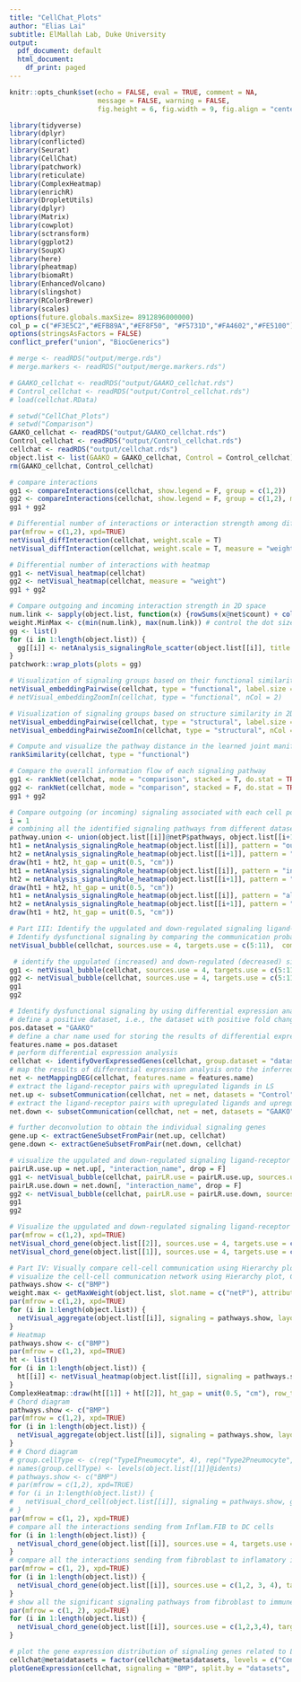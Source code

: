 ```yaml
---
title: "CellChat_Plots"
author: "Elias Lai"
subtitle: ElMallah Lab, Duke University
output:
  pdf_document: default
  html_document:
    df_print: paged
---
```


```r
knitr::opts_chunk$set(echo = FALSE, eval = TRUE, comment = NA, 
                      message = FALSE, warning = FALSE,
                      fig.height = 6, fig.width = 9, fig.align = "center")
```

```r
library(tidyverse)
library(dplyr)
library(conflicted)
library(Seurat)
library(CellChat)
library(patchwork)
library(reticulate)
library(ComplexHeatmap)
library(enrichR)
library(DropletUtils)
library(dplyr)
library(Matrix)
library(cowplot)
library(sctransform)
library(ggplot2)
library(SoupX)
library(here)
library(pheatmap)
library(biomaRt)
library(EnhancedVolcano)
library(slingshot)
library(RColorBrewer)
library(scales)
options(future.globals.maxSize= 8912896000000)
col_p = c("#F3E5C2","#EFB89A","#EF8F50", "#F5731D","#FA4602","#FE5100")
options(stringsAsFactors = FALSE)
conflict_prefer("union", "BiocGenerics")

# merge <- readRDS("output/merge.rds")
# merge.markers <- readRDS("output/merge.markers.rds")

# GAAKO_cellchat <- readRDS("output/GAAKO_cellchat.rds")
# Control_cellchat <- readRDS("output/Control_cellchat.rds")
# load(cellchat.RData)

```



```r
# setwd("CellChat_Plots")
# setwd("Comparison")
GAAKO_cellchat <- readRDS("output/GAAKO_cellchat.rds")
Control_cellchat <- readRDS("output/Control_cellchat.rds")
cellchat <- readRDS("output/cellchat.rds")
object.list <- list(GAAKO = GAAKO_cellchat, Control = Control_cellchat)
rm(GAAKO_cellchat, Control_cellchat)

# compare interactions
gg1 <- compareInteractions(cellchat, show.legend = F, group = c(1,2))
gg2 <- compareInteractions(cellchat, show.legend = F, group = c(1,2), measure = "weight")
gg1 + gg2

# Differential number of interactions or interaction strength among different cell populations
par(mfrow = c(1,2), xpd=TRUE)
netVisual_diffInteraction(cellchat, weight.scale = T)
netVisual_diffInteraction(cellchat, weight.scale = T, measure = "weight")

# Differential number of interactions with heatmap
gg1 <- netVisual_heatmap(cellchat)
gg2 <- netVisual_heatmap(cellchat, measure = "weight")
gg1 + gg2

# Compare outgoing and incoming interaction strength in 2D space
num.link <- sapply(object.list, function(x) {rowSums(x@net$count) + colSums(x@net$count)-diag(x@net$count)})
weight.MinMax <- c(min(num.link), max(num.link)) # control the dot size in the different datasets
gg <- list()
for (i in 1:length(object.list)) {
  gg[[i]] <- netAnalysis_signalingRole_scatter(object.list[[i]], title = names(object.list)[i], weight.MinMax = weight.MinMax)
}
patchwork::wrap_plots(plots = gg)

# Visualization of signaling groups based on their functional similarity in 2D-space
netVisual_embeddingPairwise(cellchat, type = "functional", label.size = 3.5)
# netVisual_embeddingZoomIn(cellchat, type = "functional", nCol = 2)

# Visualization of signaling groups based on structure similarity in 2D-space
netVisual_embeddingPairwise(cellchat, type = "structural", label.size = 3.5)
netVisual_embeddingPairwiseZoomIn(cellchat, type = "structural", nCol = 2)

# Compute and visualize the pathway distance in the learned joint manifold
rankSimilarity(cellchat, type = "functional")

# Compare the overall information flow of each signaling pathway
gg1 <- rankNet(cellchat, mode = "comparison", stacked = T, do.stat = TRUE)
gg2 <- rankNet(cellchat, mode = "comparison", stacked = F, do.stat = TRUE)
gg1 + gg2

# Compare outgoing (or incoming) signaling associated with each cell population
i = 1
# combining all the identified signaling pathways from different datasets 
pathway.union <- union(object.list[[i]]@netP$pathways, object.list[[i+1]]@netP$pathways)
ht1 = netAnalysis_signalingRole_heatmap(object.list[[i]], pattern = "outgoing", signaling = pathway.union, title = names(object.list)[i], width = 5, height = 20)
ht2 = netAnalysis_signalingRole_heatmap(object.list[[i+1]], pattern = "outgoing", signaling = pathway.union, title = names(object.list)[i+1], width = 5, height = 20)
draw(ht1 + ht2, ht_gap = unit(0.5, "cm"))
ht1 = netAnalysis_signalingRole_heatmap(object.list[[i]], pattern = "incoming", signaling = pathway.union, title = names(object.list)[i], width = 5, height = 20, color.heatmap = "GnBu")
ht2 = netAnalysis_signalingRole_heatmap(object.list[[i+1]], pattern = "incoming", signaling = pathway.union, title = names(object.list)[i+1], width = 5, height = 20, color.heatmap = "GnBu")
draw(ht1 + ht2, ht_gap = unit(0.5, "cm"))
ht1 = netAnalysis_signalingRole_heatmap(object.list[[i]], pattern = "all", signaling = pathway.union, title = names(object.list)[i], width = 5, height = 20, color.heatmap = "OrRd")
ht2 = netAnalysis_signalingRole_heatmap(object.list[[i+1]], pattern = "all", signaling = pathway.union, title = names(object.list)[i+1], width = 5, height = 20, color.heatmap = "OrRd")
draw(ht1 + ht2, ht_gap = unit(0.5, "cm"))

# Part III: Identify the upgulated and down-regulated signaling ligand-receptor pairs
# Identify dysfunctional signaling by comparing the communication probabities
netVisual_bubble(cellchat, sources.use = 4, targets.use = c(5:11),  comparison = c(1, 2), angle.x = 45, font.size = 12)

 # identify the upgulated (increased) and down-regulated (decreased) signaling ligand-receptor pairs in one dataset compared to the other dataset
gg1 <- netVisual_bubble(cellchat, sources.use = 4, targets.use = c(5:11),  comparison = c(1, 2), max.dataset = 2, title.name = "Increased signaling in GAAKO", angle.x = 45, remove.isolate = T, font.size = 14)
gg2 <- netVisual_bubble(cellchat, sources.use = 4, targets.use = c(5:11),  comparison = c(1, 2), max.dataset = 1, title.name = "Decreased signaling in GAAKO", angle.x = 45, remove.isolate = T, font.size = 17)
gg1
gg2

# Identify dysfunctional signaling by using differential expression analysis
# define a positive dataset, i.e., the dataset with positive fold change against the other dataset
pos.dataset = "GAAKO"
# define a char name used for storing the results of differential expression analysis
features.name = pos.dataset
# perform differential expression analysis
cellchat <- identifyOverExpressedGenes(cellchat, group.dataset = "datasets", pos.dataset = pos.dataset, features.name = features.name, only.pos = FALSE, thresh.pc = 0.1, thresh.fc = 0.1, thresh.p = 1)
# map the results of differential expression analysis onto the inferred cell-cell communications to easily manage/subset the ligand-receptor pairs of interest
net <- netMappingDEG(cellchat, features.name = features.name)
# extract the ligand-receptor pairs with upregulated ligands in LS
net.up <- subsetCommunication(cellchat, net = net, datasets = "Control",ligand.logFC = 0.2, receptor.logFC = NULL)
# extract the ligand-receptor pairs with upregulated ligands and upregulated recetptors in NL, i.e.,downregulated in LS
net.down <- subsetCommunication(cellchat, net = net, datasets = "GAAKO",ligand.logFC = -0.1, receptor.logFC = -0.1)

# further deconvolution to obtain the individual signaling genes
gene.up <- extractGeneSubsetFromPair(net.up, cellchat)
gene.down <- extractGeneSubsetFromPair(net.down, cellchat)

# visualize the upgulated and down-regulated signaling ligand-receptor pairs using bubble plot or chord diagram
pairLR.use.up = net.up[, "interaction_name", drop = F]
gg1 <- netVisual_bubble(cellchat, pairLR.use = pairLR.use.up, sources.use = 4, targets.use = c(5:11), comparison = c(1, 2),  angle.x = 90, remove.isolate = T,title.name = paste0("Up-regulated signaling in ", names(object.list)[2]))
pairLR.use.down = net.down[, "interaction_name", drop = F]
gg2 <- netVisual_bubble(cellchat, pairLR.use = pairLR.use.down, sources.use = 4, targets.use = c(5:11), comparison = c(1, 2),  angle.x = 90, remove.isolate = T,title.name = paste0("Down-regulated signaling in ", names(object.list)[2]))
gg1
gg2

# Visualize the upgulated and down-regulated signaling ligand-receptor pairs using Chord diagram
par(mfrow = c(1,2), xpd=TRUE)
netVisual_chord_gene(object.list[[2]], sources.use = 4, targets.use = c(5:11), slot.name = 'net', net = net.up, lab.cex = 0.8, small.gap = 3.5, title.name = paste0("Up-regulated signaling in ", names(object.list)[2]))
netVisual_chord_gene(object.list[[1]], sources.use = 4, targets.use = c(5:11), slot.name = 'net', net = net.down, lab.cex = 0.8, small.gap = 3.5, title.name = paste0("Down-regulated signaling in ", names(object.list)[2]))

# Part IV: Visually compare cell-cell communication using Hierarchy plot, Circle plot or Chord diagram
# visualize the cell-cell communication network using Hierarchy plot, Circle plot or Chord diagram
pathways.show <- c("BMP") 
weight.max <- getMaxWeight(object.list, slot.name = c("netP"), attribute = pathways.show) # control the edge weights across different datasets
par(mfrow = c(1,2), xpd=TRUE)
for (i in 1:length(object.list)) {
  netVisual_aggregate(object.list[[i]], signaling = pathways.show, layout = "circle", edge.weight.max = weight.max[1], edge.width.max = 10, signaling.name = paste(pathways.show, names(object.list)[i]))
}
# Heatmap
pathways.show <- c("BMP") 
par(mfrow = c(1,2), xpd=TRUE)
ht <- list()
for (i in 1:length(object.list)) {
  ht[[i]] <- netVisual_heatmap(object.list[[i]], signaling = pathways.show, color.heatmap = "Reds",title.name = paste(pathways.show, "signaling ",names(object.list)[i]))
}
ComplexHeatmap::draw(ht[[1]] + ht[[2]], ht_gap = unit(0.5, "cm"), row_title_gp = gpar(fontsize = 25), column_title_gp = gpar(fontsize = 25))
# Chord diagram
pathways.show <- c("BMP") 
par(mfrow = c(1,2), xpd=TRUE)
for (i in 1:length(object.list)) {
  netVisual_aggregate(object.list[[i]], signaling = pathways.show, layout = "chord", signaling.name = paste(pathways.show, names(object.list)[i]))
}
# # Chord diagram
# group.cellType <- c(rep("TypeIPneumocyte", 4), rep("Type2Pneumocyte", 4), rep("Goblet+Club+Basal", 4)) # grouping cell clusters into fibroblast, DC and TC cells
# names(group.cellType) <- levels(object.list[[1]]@idents)
# pathways.show <- c("BMP") 
# par(mfrow = c(1,2), xpd=TRUE)
# for (i in 1:length(object.list)) {
#   netVisual_chord_cell(object.list[[i]], signaling = pathways.show, group = group.cellType, title.name = paste0(pathways.show, " signaling network - ", names(object.list)[i]))
# }
par(mfrow = c(1, 2), xpd=TRUE)
# compare all the interactions sending from Inflam.FIB to DC cells
for (i in 1:length(object.list)) {
  netVisual_chord_gene(object.list[[i]], sources.use = 4, targets.use = c(5:8), lab.cex = 0.5, title.name = paste0("Signaling from Inflam.FIB - ", names(object.list)[i]))
}
# compare all the interactions sending from fibroblast to inflamatory immune cells
par(mfrow = c(1, 2), xpd=TRUE)
for (i in 1:length(object.list)) {
  netVisual_chord_gene(object.list[[i]], sources.use = c(1,2, 3, 4), targets.use = c(8,10),  title.name = paste0("Signaling received by Inflam.DC and .TC - ", names(object.list)[i]), legend.pos.x = 10)
}
# show all the significant signaling pathways from fibroblast to immune cells
par(mfrow = c(1, 2), xpd=TRUE)
for (i in 1:length(object.list)) {
  netVisual_chord_gene(object.list[[i]], sources.use = c(1,2,3,4), targets.use = c(5:11),slot.name = "netP", title.name = paste0("Signaling pathways sending from fibroblast - ", names(object.list)[i]), legend.pos.x = 10)
}

# plot the gene expression distribution of signaling genes related to L-R pairs or signaling pathway
cellchat@meta$datasets = factor(cellchat@meta$datasets, levels = c("Control", "GAAKO")) # set factor level
plotGeneExpression(cellchat, signaling = "BMP", split.by = "datasets", colors.ggplot = T)

```






